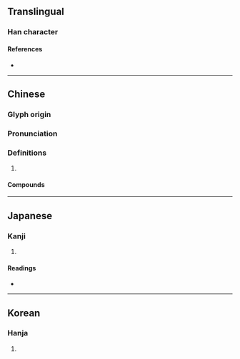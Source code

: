 {{character info/new}}
==Translingual==

===Han character===
{{Han char|rn=9|rad=人|as=08|sn=10|four=24247|canj=OGCE|ids=⿰亻夌}}

====References====
* {{Han ref|kx=0109.090|dkj=00799|dj=0232.070|hdz=10170.050|uh=5030|ud=20528|bh=D0CD|bd=53453}}

----

==Chinese==
{{zh-forms}}

===Glyph origin===
{{Han etym}}

===Pronunciation===
{{zh-pron
|m=léng
|c=ling4,ling6
|mc=y
|oc=y
|ma=
|cat=
}}

===Definitions===
{{zh-hanzi}}

# {{rfdef|lang=zh}}

====Compounds====
{{zh-der|倰儯}}

----

==Japanese==

===Kanji===
{{ja-kanji|grade=|rs=人08}}

# {{defn|lang=ja|sort=人08}}

====Readings====
* {{ja-readings|on=[[りょう]] (ryō), [[ろう]] (rō)|kun=[[おかす]] (okasu), [[あぎむく]] (agimuku), [[ながい]] (nagai)}}

----

==Korean==

===Hanja===
{{ko-hanja|hangeul=릉|rv=reung|mr=rŭng}}

# {{defn|lang=ko|sort=人08}}